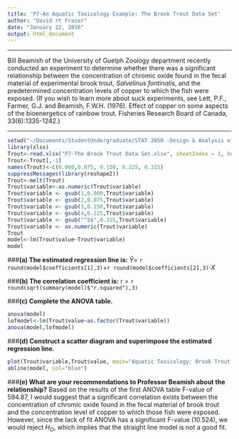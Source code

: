 ```yaml
---
title: 'P7-An Aquatic Toxicology Example: The Brook Trout Data Set'
author: "David rt Fraser"
date: "January 22, 2016"
output: html_document
---
```

******
Bill Beamish of the University of Guelph Zoology department recently conducted an experiment to determine whether there was a significant relationship between the concentration of chromic oxide found in the fecal material of experimental brook trout, *Salvelinus fontinalis*, and the predetermined concentration levels of copper to which the fish were exposed. (If you wish to learn more about suck experiments, see Lett, P.F., Farmer, G.J. and Beamish, F.W.H. (1976). Effect of copper on some aspects of the bioenergetics of rainbow trout.  Fisheries Research Board of Canada, 33(6):1335-1242.)   

******
```r
setwd("~/Documents/StudentUndergraduate/STAT 2050 -Design & Analysis of Experiments/1- Regression & Correlation Analysis/Assignment")
library(xlsx)
Trout<-read.xlsx("P7-The Brook Trout Data Set.xlsx", sheetIndex = 1, header=TRUE)
Trout<-Trout[,-1]
names(Trout)<-c(0.000,0.075, 0.150, 0.225, 0.315)
suppressMessages(library(reshape2))
Trout<-melt(Trout)
Trout$variable<-as.numeric(Trout$variable)
Trout$variable <- gsub(1,0.000,Trout$variable)
Trout$variable <- gsub(2,0.075,Trout$variable)
Trout$variable <- gsub(3,0.150,Trout$variable)
Trout$variable <- gsub(4,0.225,Trout$variable)
Trout$variable <- gsub("^5$",0.315,Trout$variable)
Trout$variable <- as.numeric(Trout$variable)
Trout
model<-lm(Trout$value~Trout$variable)
model
```

###**(a) The estimated regression line is:**
$\hat{Y}$= `r round(model$coefficients[1],3)`+`r round(model$coefficients[2],3)`$\cdot{X}$  

###**(b) The correlation coefficient is:**
r = `r round(sqrt(summary(model)$"r.squared"),3)`

###**(c) Complete the ANOVA table.**
```r
anova(model)
lofmodel<-lm(Trout$value~as.factor(Trout$variable))
anova(model,lofmodel)
```

###**(d) Construct a scatter diagram and superimpose the estimated regression line.**
```r
plot(Trout$variable,Trout$value, main="Aquatic Toxicology: Brook Trout & Copper", xlab="Copper Conc. (mg/l)", ylab="Concentration of Chromic Oxide (%)")
abline(model, col="blue")
```  

###**(e) What are your recommendations to Professor Beamish about the relationship?**
Based on the results of the first ANOVA table F-value of 594.87, I would suggest that a significant correlation exists between the concentration of chromic oxide found in the fecal material of brook trout and the concentration level of copper to which those fish were exposed.  However, since the lack of fit ANOVA has a significant F-value (10.524), we would reject $H_O$, which implies that the straight line model is not a good fit.
